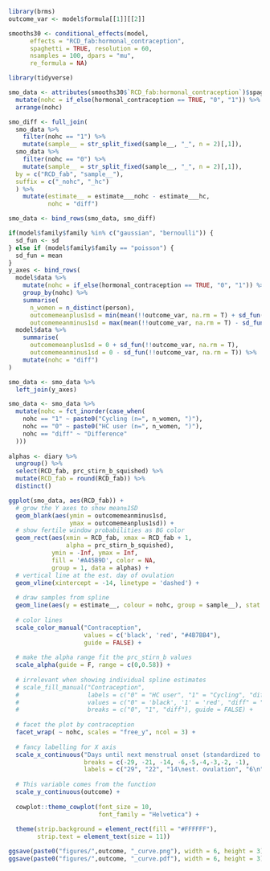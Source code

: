 ```r
library(brms)
outcome_var <- model$formula[[1]][[2]]

smooths30 <- conditional_effects(model, 
      effects = "RCD_fab:hormonal_contraception",
      spaghetti = TRUE, resolution = 60, 
      nsamples = 100, dpars = "mu",
      re_formula = NA)

library(tidyverse)

smo_data <- attributes(smooths30$`RCD_fab:hormonal_contraception`)$spaghetti %>% 
  mutate(nohc = if_else(hormonal_contraception == TRUE, "0", "1")) %>% 
  arrange(nohc)

smo_diff <- full_join(
  smo_data %>% 
    filter(nohc == "1") %>%
    mutate(sample__ = str_split_fixed(sample__, "_", n = 2)[,1]),
  smo_data %>% 
    filter(nohc == "0") %>% 
    mutate(sample__ = str_split_fixed(sample__, "_", n = 2)[,1]),
  by = c("RCD_fab", "sample__"), 
  suffix = c("_nohc", "_hc")
  ) %>% 
    mutate(estimate__ = estimate___nohc - estimate___hc,
           nohc = "diff")

smo_data <- bind_rows(smo_data, smo_diff)

if(model$family$family %in% c("gaussian", "bernoulli")) {
  sd_fun <- sd
} else if (model$family$family == "poisson") {
  sd_fun = mean
} 
y_axes <- bind_rows(
  model$data %>% 
    mutate(nohc = if_else(hormonal_contraception == TRUE, "0", "1")) %>% 
    group_by(nohc) %>% 
    summarise(
      n_women = n_distinct(person),
      outcomemeanplus1sd = min(mean(!!outcome_var, na.rm = T) + sd_fun(!!outcome_var, na.rm = T), max(!!outcome_var, na.rm = T)),
      outcomemeanminus1sd = max(mean(!!outcome_var, na.rm = T) - sd_fun(!!outcome_var, na.rm = T), min(!!outcome_var, na.rm = T))),
  model$data %>% 
    summarise(
      outcomemeanplus1sd = 0 + sd_fun(!!outcome_var, na.rm = T),
      outcomemeanminus1sd = 0 - sd_fun(!!outcome_var, na.rm = T)) %>% 
    mutate(nohc = "diff")
)

smo_data <- smo_data %>% 
  left_join(y_axes)

smo_data <- smo_data %>% 
  mutate(nohc = fct_inorder(case_when(
    nohc == "1" ~ paste0("Cycling (n=", n_women, ")"),
    nohc == "0" ~ paste0("HC user (n=", n_women, ")"),
    nohc == "diff" ~ "Difference"
  )))
  
alphas <- diary %>% 
  ungroup() %>% 
  select(RCD_fab, prc_stirn_b_squished) %>% 
  mutate(RCD_fab = round(RCD_fab)) %>% 
  distinct()
```

```r
ggplot(smo_data, aes(RCD_fab)) +
  # grow the Y axes to show mean±1SD
  geom_blank(aes(ymin = outcomemeanminus1sd, 
                 ymax = outcomemeanplus1sd)) +
  # show fertile window probabilities as BG color
  geom_rect(aes(xmin = RCD_fab, xmax = RCD_fab + 1,
                alpha = prc_stirn_b_squished), 
            ymin = -Inf, ymax = Inf, 
            fill = '#A45B9D', color = NA, 
            group = 1, data = alphas) +
  # vertical line at the est. day of ovulation
  geom_vline(xintercept = -14, linetype = 'dashed') +
  
  # draw samples from spline
  geom_line(aes(y = estimate__, colour = nohc, group = sample__), stat = 'identity', alpha = 0.08) +
  
  # color lines
  scale_color_manual("Contraception", 
                     values = c('black', 'red', "#4B7BB4"), 
                     guide = FALSE) +
  
  # make the alpha range fit the prc_stirn_b values
  scale_alpha(guide = F, range = c(0,0.58)) +
  
  # irrelevant when showing individual spline estimates
  # scale_fill_manual("Contraception", 
  #                   labels = c("0" = "HC user", "1" = "Cycling", "diff" = "Difference"), 
  #                   values = c("0" = 'black', '1' = 'red', "diff" = "#4B7BB4"), 
  #                   breaks = c("0", "1", "diff"), guide = FALSE) +
  
  # facet the plot by contraception 
  facet_wrap( ~ nohc, scales = "free_y", ncol = 3) +
  
  # fancy labelling for X axis
  scale_x_continuous("Days until next menstrual onset (standardized to 29-day cycle)", 
                     breaks = c(-29, -21, -14, -6,-5,-4,-3,-2, -1), 
                     labels = c("29", "22", "14\nest. ovulation", "6\n", "\n", "\n", "\n\npremens.", "\n", "1\n")) +
  
  # This variable comes from the function
  scale_y_continuous(outcome) +
  
  cowplot::theme_cowplot(font_size = 10, 
                         font_family = "Helvetica") +
  
  theme(strip.background = element_rect(fill = "#FFFFFF"),
        strip.text = element_text(size = 11))

ggsave(paste0("figures/",outcome, "_curve.png"), width = 6, height = 3)
ggsave(paste0("figures/",outcome, "_curve.pdf"), width = 6, height = 3)
```

